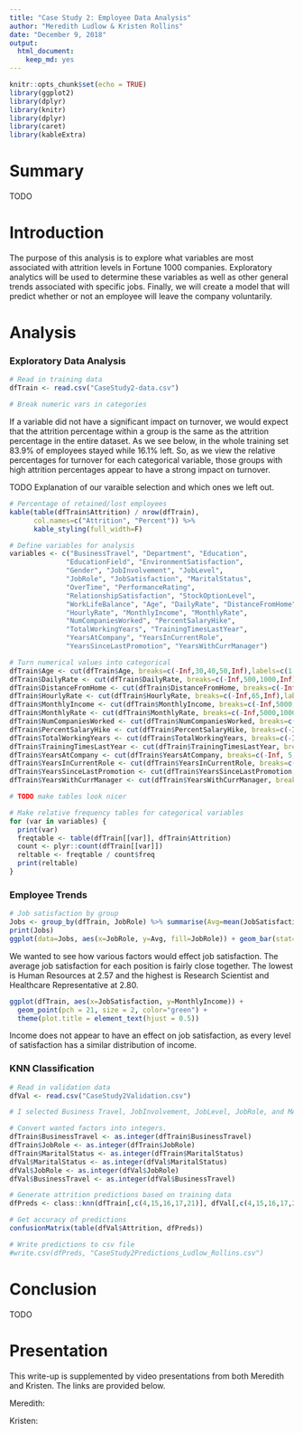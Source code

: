 ```yaml
---
title: "Case Study 2: Employee Data Analysis"
author: "Meredith Ludlow & Kristen Rollins"
date: "December 9, 2018"
output:
  html_document:
    keep_md: yes
---
```


```r
knitr::opts_chunk$set(echo = TRUE)
library(ggplot2)
library(dplyr)
library(knitr)
library(dplyr)
library(caret)
library(kableExtra)
```

# Summary

TODO 

# Introduction

The purpose of this analysis is to explore what variables are most associated with attrition levels in Fortune 1000 companies. Exploratory analytics will be used to determine these variables as well as other general trends associated with specific jobs. Finally, we will create a model that will predict whether or not an employee will leave the company voluntarily.

# Analysis

### Exploratory Data Analysis

```r
# Read in training data
dfTrain <- read.csv("CaseStudy2-data.csv")

# Break numeric vars in categories

```

If a variable did not have a significant impact on turnover, we would expect that the attrition percentage within a group is the same as the attrition percentage in the entire dataset. As we see below, in the whole training set 83.9% of employees stayed while 16.1% left. So, as we view the relative percentages for turnover for each categorical variable, those groups with high attrition percentages appear to have a strong impact on turnover. 

TODO Explanation of our varaible selection and which ones we left out.

```r
# Percentage of retained/lost employees
kable(table(dfTrain$Attrition) / nrow(dfTrain), 
      col.names=c("Attrition", "Percent")) %>% 
      kable_styling(full_width=F)

# Define variables for analysis
variables <- c("BusinessTravel", "Department", "Education", 
              "EducationField", "EnvironmentSatisfaction",
              "Gender", "JobInvolvement", "JobLevel",
              "JobRole", "JobSatisfaction", "MaritalStatus",
              "OverTime", "PerformanceRating", 
              "RelationshipSatisfaction", "StockOptionLevel", 
              "WorkLifeBalance", "Age", "DailyRate", "DistanceFromHome", 
              "HourlyRate", "MonthlyIncome", "MonthlyRate", 
              "NumCompaniesWorked", "PercentSalaryHike",
              "TotalWorkingYears", "TrainingTimesLastYear", 
              "YearsAtCompany", "YearsInCurrentRole", 
              "YearsSinceLastPromotion", "YearsWithCurrManager")

# Turn numerical values into categorical
dfTrain$Age <- cut(dfTrain$Age, breaks=c(-Inf,30,40,50,Inf),labels=c(1,2,3,4))
dfTrain$DailyRate <- cut(dfTrain$DailyRate, breaks=c(-Inf,500,1000,Inf),labels=c(1,2,3))
dfTrain$DistanceFromHome <- cut(dfTrain$DistanceFromHome, breaks=c(-Inf,10,Inf),labels=c(1,2))
dfTrain$HourlyRate <- cut(dfTrain$HourlyRate, breaks=c(-Inf,65,Inf),labels=c(1,2))
dfTrain$MonthlyIncome <- cut(dfTrain$MonthlyIncome, breaks=c(-Inf,5000,10000,15000,Inf),labels=c(1,2,3,4))
dfTrain$MonthlyRate <- cut(dfTrain$MonthlyRate, breaks=c(-Inf,5000,10000,15000,20000,Inf),labels=c(1,2,3,4,5))
dfTrain$NumCompaniesWorked <- cut(dfTrain$NumCompaniesWorked, breaks=c(-Inf,4,Inf),labels=c(1,2))
dfTrain$PercentSalaryHike <- cut(dfTrain$PercentSalaryHike, breaks=c(-Inf, 13, 17, Inf), labels=c(1, 2, 3))
dfTrain$TotalWorkingYears <- cut(dfTrain$TotalWorkingYears, breaks=c(-Inf, 10, 20, Inf), labels=c(1, 2, 3))
dfTrain$TrainingTimesLastYear <- cut(dfTrain$TrainingTimesLastYear, breaks=c(-Inf, 1, 4, Inf), labels=c(1, 2, 3))
dfTrain$YearsAtCompany <- cut(dfTrain$YearsAtCompany, breaks=c(-Inf, 5, 15, 25, Inf), labels=c(1, 2, 3, 4))
dfTrain$YearsInCurrentRole <- cut(dfTrain$YearsInCurrentRole, breaks=c(-Inf, 5, 10, Inf), labels=c(1, 2, 3))
dfTrain$YearsSinceLastPromotion <- cut(dfTrain$YearsSinceLastPromotion, breaks=c(-Inf, 2, 7, Inf), labels=c(1, 2, 3))
dfTrain$YearsWithCurrManager <- cut(dfTrain$YearsWithCurrManager, breaks=c(-Inf, 5, 10, Inf), labels=c(1, 2, 3))

# TODO make tables look nicer 

# Make relative frequency tables for categorical variables
for (var in variables) {
  print(var)
  freqtable <- table(dfTrain[[var]], dfTrain$Attrition)
  count <- plyr::count(dfTrain[[var]])
  reltable <- freqtable / count$freq
  print(reltable)
}
```

### Employee Trends

```r
# Job satisfaction by group
Jobs <- group_by(dfTrain, JobRole) %>% summarise(Avg=mean(JobSatisfaction, na.rm=TRUE))
print(Jobs)
ggplot(data=Jobs, aes(x=JobRole, y=Avg, fill=JobRole)) + geom_bar(stat='identity', colour = 'black') + coord_flip() + theme(legend.position="none") + theme(plot.title = element_text(hjust = 0.5))
```

We wanted to see how various factors would effect job satisfaction. The average job satisfaction for each position is fairly close together. The lowest is Human Resources at 2.57 and the highest is Research Scientist and Healthcare Representative at 2.80. 

```r
ggplot(dfTrain, aes(x=JobSatisfaction, y=MonthlyIncome)) + 
  geom_point(pch = 21, size = 2, color="green") +
  theme(plot.title = element_text(hjust = 0.5))
```

Income does not appear to have an effect on job satisfaction, as every level of satisfaction has a similar distribution of income.

### KNN Classification

```r
# Read in validation data
dfVal <- read.csv("CaseStudy2Validation.csv")

# I selected Business Travel, JobInvolvement, JobLevel, JobRole, and MAritalStatus because they looked the most different from the attrition percentages of the group as a whole. We can come up with a better justification later?

# Convert wanted factors into integers.
dfTrain$BusinessTravel <- as.integer(dfTrain$BusinessTravel)
dfTrain$JobRole <- as.integer(dfTrain$JobRole)
dfTrain$MaritalStatus <- as.integer(dfTrain$MaritalStatus)
dfVal$MaritalStatus <- as.integer(dfVal$MaritalStatus)
dfVal$JobRole <- as.integer(dfVal$JobRole)
dfVal$BusinessTravel <- as.integer(dfVal$BusinessTravel)

# Generate attrition predictions based on training data
dfPreds <- class::knn(dfTrain[,c(4,15,16,17,21)], dfVal[,c(4,15,16,17,21)], dfTrain$Attrition, k=5)

# Get accuracy of predictions
confusionMatrix(table(dfVal$Attrition, dfPreds))

# Write predictions to csv file
#write.csv(dfPreds, "CaseStudy2Predictions_Ludlow_Rollins.csv")
```

# Conclusion

TODO

# Presentation

This write-up is supplemented by video presentations from both Meredith and Kristen. The links are provided below.

Meredith: 

Kristen: 
